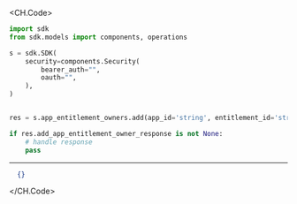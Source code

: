 
<CH.Code>
```python Add.py
import sdk
from sdk.models import components, operations

s = sdk.SDK(
    security=components.Security(
        bearer_auth="",
        oauth="",
    ),
)


res = s.app_entitlement_owners.add(app_id='string', entitlement_id='string', add_app_entitlement_owner_request=components.AddAppEntitlementOwnerRequest())

if res.add_app_entitlement_owner_response is not None:
    # handle response
    pass
```
---

```json Example Response
  {}
```
</CH.Code>
